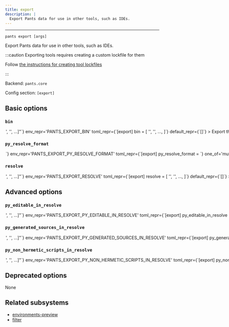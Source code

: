 ```yaml
---
title: export
description: |
  Export Pants data for use in other tools, such as IDEs.
---
```



---

```
pants export [args]
```

Export Pants data for use in other tools, such as IDEs.

:::caution Exporting tools requires creating a custom lockfile for them

Follow [the instructions for creating tool lockfiles](../../docs/python/overview/lockfiles#lockfiles-for-tools)

:::

Backend: <span className="color--primary">`pants.core`</span>

Config section: <span className="color--primary">`[export]`</span>

<span className={styles.options}>

## Basic options

### `bin`

<Option
  cli_repr={`--export-bin="['<str>', '<str>', ...]"`}
  env_repr='PANTS_EXPORT_BIN'
  toml_repr={`[export]
bin = [
    '<str>',
    '<str>',
    ...,
]`}
  default_repr={`[]`}
>

Export the specified binaries. To select a binary, provide its subsystem scope name, as used for setting its options.

</Option>

### `py_resolve_format`

<Option
  cli_repr={`--export-py-resolve-format=<PythonResolveExportFormat>`}
  env_repr='PANTS_EXPORT_PY_RESOLVE_FORMAT'
  toml_repr={`[export]
py_resolve_format = <PythonResolveExportFormat>`}
  one_of='mutable_virtualenv, symlinked_immutable_virtualenv'
  default_repr={`mutable_virtualenv`}
>

Export Python resolves using this format. Options are:

- `mutable_virtualenv`: Export a standalone mutable virtualenv that you can
  further modify.
- `symlinked_immutable_virtualenv`: Export a symlink into a cached Python virtualenv.
  This virtualenv will have no pip binary, and will be immutable. Any attempt to
  modify it will corrupt the cache! It may, however, take significantly less time
  to export than a standalone, mutable virtualenv.

</Option>

### `resolve`

<Option
  cli_repr={`--export-resolve="['<str>', '<str>', ...]"`}
  env_repr='PANTS_EXPORT_RESOLVE'
  toml_repr={`[export]
resolve = [
    '<str>',
    '<str>',
    ...,
]`}
  default_repr={`[]`}
>

Export the specified resolve(s). The export format is backend-specific, e.g., Python resolves are exported as virtualenvs.

</Option>

## Advanced options

### `py_editable_in_resolve`

<Option
  cli_repr={`--export-py-editable-in-resolve="['<str>', '<str>', ...]"`}
  env_repr='PANTS_EXPORT_PY_EDITABLE_IN_RESOLVE'
  toml_repr={`[export]
py_editable_in_resolve = [
    '<str>',
    '<str>',
    ...,
]`}
  default_repr={`[]`}
>

When exporting a mutable virtualenv for a resolve, do PEP-660 editable installs of all `python_distribution` targets that own code in the exported resolve.

If a resolve name is not in this list, `python_distribution` targets will not be installed in the virtualenv. This defaults to an empty list for backwards compatibility and to prevent unnecessary work to generate and install the PEP-660 editable wheels.

This only applies when `[python].enable_resolves` is true and when exporting a `mutable_virtualenv` (`symlinked_immutable_virtualenv` exports are not &#x22;full&#x22; virtualenvs because they must not be edited, and do not include `pip`).

</Option>

### `py_generated_sources_in_resolve`

<Option
  cli_repr={`--export-py-generated-sources-in-resolve="['<str>', '<str>', ...]"`}
  env_repr='PANTS_EXPORT_PY_GENERATED_SOURCES_IN_RESOLVE'
  toml_repr={`[export]
py_generated_sources_in_resolve = [
    '<str>',
    '<str>',
    ...,
]`}
  default_repr={`[]`}
>

When exporting a mutable virtualenv for a resolve listed in this option, generate sources which result from code generation (for example, the `protobuf_sources` and `thrift_sources` target types) into the mutable virtualenv exported for that resolve. Generated sources will be placed in the appropriate location within the site-packages directory of the mutable virtualenv.

</Option>

### `py_non_hermetic_scripts_in_resolve`

<Option
  cli_repr={`--export-py-non-hermetic-scripts-in-resolve="['<str>', '<str>', ...]"`}
  env_repr='PANTS_EXPORT_PY_NON_HERMETIC_SCRIPTS_IN_RESOLVE'
  toml_repr={`[export]
py_non_hermetic_scripts_in_resolve = [
    '<str>',
    '<str>',
    ...,
]`}
  default_repr={`[]`}
>

When exporting a mutable virtualenv for a resolve listed in this option, by default console script shebang lines will be made &#x22;hermetic&#x22;. Specifically, the shebang of hermetic console scripts will uses the python args `-sE` where:

- `-s` skips inclusion of the user site-packages directory,
- `-E` ignores all `PYTHON*` env vars like `PYTHONPATH`.

If you need &#x22;non-hermetic&#x22; scripts for a partcular resolve, then add that resolve&#x27;s name to this option. This will allow simple python shebangs that respect vars like `PYTHONPATH`, which, for example, will allow IDEs like PyCharm to inject its debugger, coverage, or other IDE-specific libs when running a script.

This only applies when when exporting a `mutable_virtualenv` (`symlinked_immutable_virtualenv` exports are not &#x22;full&#x22; virtualenvs because they are used internally by pants itself. Pants requires hermetic scripts to provide its reproduciblity guarantee, fine-grained caching, and other features).

</Option>

## Deprecated options

None

## Related subsystems

- [environments-preview](../subsystems/environments-preview.mdx)
- [filter](../subsystems/filter.mdx)

</span>
